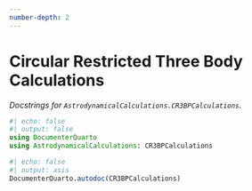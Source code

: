 ```yaml
---
number-depth: 2
---
```


# Circular Restricted Three Body Calculations

_Docstrings for `AstrodynamicalCalculations.CR3BPCalculations`._

```julia
#| echo: false
#| output: false
using DocumenterQuarto
using AstrodynamicalCalculations: CR3BPCalculations
```

```julia
#| echo: false
#| output: asis
DocumenterQuarto.autodoc(CR3BPCalculations)
```
